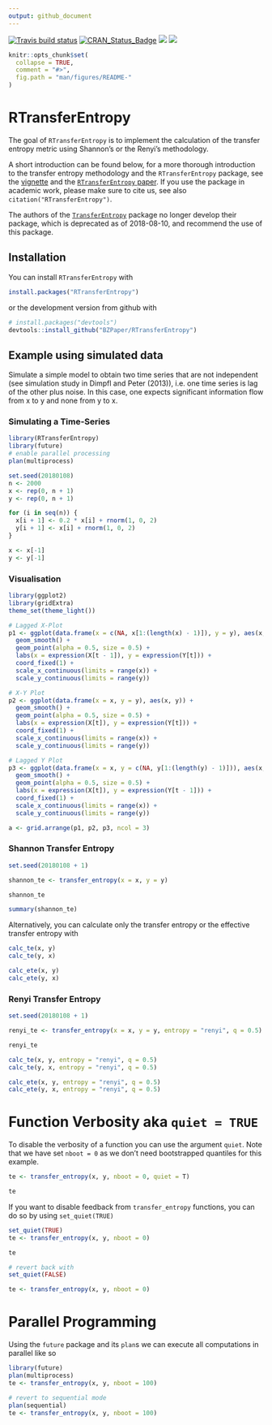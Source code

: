 ```yaml
---
output: github_document
---
```


<!-- README.md is generated from README.Rmd. Please edit that file -->

[![Travis build status](https://travis-ci.org/BZPaper/RTransferEntropy.svg?branch=master)](https://travis-ci.org/BZPaper/RTransferEntropy)
[![CRAN_Status_Badge](http://www.r-pkg.org/badges/version/RTransferEntropy)](https://cran.r-project.org/package=RTransferEntropy)
[![](https://cranlogs.r-pkg.org/badges/RTransferEntropy)](https://cran.r-project.org/package=RTransferEntropy)
[![](https://img.shields.io/badge/doi-10.1016/j.softx.2019.100265-yellow.svg)](https://doi.org/10.1016/j.softx.2019.100265)


```r
knitr::opts_chunk$set(
  collapse = TRUE,
  comment = "#>",
  fig.path = "man/figures/README-"
)
```

# RTransferEntropy

The goal of `RTransferEntropy` is to implement the calculation of the transfer entropy metric using Shannon's or the Renyi's methodology.

A short introduction can be found below, for a more thorough introduction to the transfer entropy methodology and the `RTransferEntropy` package, see the [vignette](https://cran.r-project.org/web/packages/RTransferEntropy/vignettes/transfer-entropy.html) and the [`RTransferEntropy` paper](https://www.sciencedirect.com/science/article/pii/S2352711019300779).
If you use the package in academic work, please make sure to cite us, see also `citation("RTransferEntropy")`.

The authors of the [`TransferEntropy`](https://cran.r-project.org/web/packages/TransferEntropy/index.html) package no longer develop their package, which is deprecated as of 2018-08-10, and recommend the use of this package.

## Installation

You can install `RTransferEntropy` with
```r
install.packages("RTransferEntropy")
```

or the development version from github with

```r
# install.packages("devtools")
devtools::install_github("BZPaper/RTransferEntropy")
```

## Example using simulated data

Simulate a simple model to obtain two time series that are not independent (see simulation study in Dimpfl and Peter (2013)),
i.e. one time series is lag of the other plus noise. In this case, one expects significant information flow from x to y 
and none from y to x.

### Simulating a Time-Series
```r
library(RTransferEntropy)
library(future)
# enable parallel processing
plan(multiprocess)

set.seed(20180108)
n <- 2000
x <- rep(0, n + 1)
y <- rep(0, n + 1)

for (i in seq(n)) {
  x[i + 1] <- 0.2 * x[i] + rnorm(1, 0, 2)
  y[i + 1] <- x[i] + rnorm(1, 0, 2)
}

x <- x[-1]
y <- y[-1]
```


### Visualisation
```r
library(ggplot2)
library(gridExtra)
theme_set(theme_light())

# Lagged X-Plot
p1 <- ggplot(data.frame(x = c(NA, x[1:(length(x) - 1)]), y = y), aes(x, y)) +
  geom_smooth() +
  geom_point(alpha = 0.5, size = 0.5) +
  labs(x = expression(X[t - 1]), y = expression(Y[t])) +
  coord_fixed(1) +
  scale_x_continuous(limits = range(x)) +
  scale_y_continuous(limits = range(y))

# X-Y Plot
p2 <- ggplot(data.frame(x = x, y = y), aes(x, y)) +
  geom_smooth() +
  geom_point(alpha = 0.5, size = 0.5) +
  labs(x = expression(X[t]), y = expression(Y[t])) +
  coord_fixed(1) +
  scale_x_continuous(limits = range(x)) +
  scale_y_continuous(limits = range(y))

# Lagged Y Plot
p3 <- ggplot(data.frame(x = x, y = c(NA, y[1:(length(y) - 1)])), aes(x, y)) +
  geom_smooth() +
  geom_point(alpha = 0.5, size = 0.5) +
  labs(x = expression(X[t]), y = expression(Y[t - 1])) +
  coord_fixed(1) +
  scale_x_continuous(limits = range(x)) +
  scale_y_continuous(limits = range(y))

a <- grid.arrange(p1, p2, p3, ncol = 3)
```

### Shannon Transfer Entropy
```r
set.seed(20180108 + 1)

shannon_te <- transfer_entropy(x = x, y = y)

shannon_te

summary(shannon_te)
```

Alternatively, you can calculate only the transfer entropy or the effective transfer entropy with
```r
calc_te(x, y)
calc_te(y, x)

calc_ete(x, y)
calc_ete(y, x)
```


### Renyi Transfer Entropy
```r
set.seed(20180108 + 1)

renyi_te <- transfer_entropy(x = x, y = y, entropy = "renyi", q = 0.5)

renyi_te

calc_te(x, y, entropy = "renyi", q = 0.5)
calc_te(y, x, entropy = "renyi", q = 0.5)

calc_ete(x, y, entropy = "renyi", q = 0.5)
calc_ete(y, x, entropy = "renyi", q = 0.5)
```

# Function Verbosity aka `quiet = TRUE`

To disable the verbosity of a function you can use the argument `quiet`. Note that we have set `nboot = 0` as we don't need bootstrapped quantiles for this example.
```r
te <- transfer_entropy(x, y, nboot = 0, quiet = T)

te
```

If you want to disable feedback from `transfer_entropy` functions, you can do so by using `set_quiet(TRUE)`
```r
set_quiet(TRUE)
te <- transfer_entropy(x, y, nboot = 0)

te

# revert back with
set_quiet(FALSE)

te <- transfer_entropy(x, y, nboot = 0)
```

# Parallel Programming

Using the `future` package and its `plan`s we can execute all computations in parallel like so
```r
library(future)
plan(multiprocess)
te <- transfer_entropy(x, y, nboot = 100)

# revert to sequential mode
plan(sequential)
te <- transfer_entropy(x, y, nboot = 100)
```
